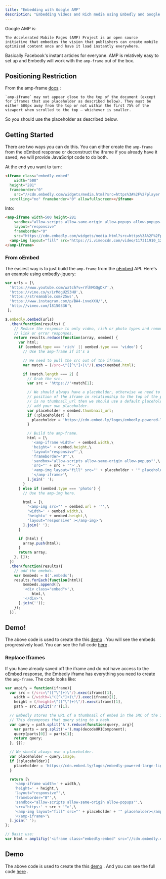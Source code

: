 ```yaml
---
title: "Embedding with Google AMP"
description: "Embedding Videos and Rich media using Embedly and Google AMP."
---
```

Google AMP is:

``` 
The Accelerated Mobile Pages (AMP) Project is an open source initiative that embodies the vision that publishers can create mobile optimized content once and have it load instantly everywhere.

```

Basically Facebook's instant articles for everyone. AMP is relatively easy to set up and Embedly will work with the `amp-frame` out of the box.

<Warning>

## Positioning Restriction

From the amp-frame [docs](https://www.ampproject.org/docs/guides/amp_replacements.html)
:

``` 
`amp-iframe` may not appear close to the top of the document (except for iframes that use placeholder as described below). They must be either 600px away from the top or not within the first 75% of the viewport when scrolled to the top – whichever is smaller.

```

So you should use the placeholder as described below.

</Warning>

## Getting Started

There are two ways you can do this. You can either create the `amp-frame` from the oEmbed response or deconstruct the iframe if you already have it saved, we will provide JavaScript code to do both.

At the end you want to turn:

```html html
<iframe class="embedly-embed" 
	width="500"
  height="281"
  frameborder="0"
	src="//cdn.embedly.com/widgets/media.html?src=https%3A%2F%2Fplayer.vimeo.com%2Fvideo%2F18150336&url=https%3A%2F%2Fvimeo.com%2F18150336&image=http%3A%2F%2Fi.vimeocdn.com%2Fvideo%2F117311910_1280.jpg&key=internal&type=text%2Fhtml&schema=vimeo" 
  scrolling="no" frameborder="0" allowfullscreen></iframe>

```

Into:

```html html
<amp-iframe width=500 height=281
    sandbox="allow-scripts allow-same-origin allow-popups allow-popups-to-escape-sandbox"
    layout="responsive"
    frameborder="0"
    src="https://cdn.embedly.com/widgets/media.html?src=https%3A%2F%2Fplayer.vimeo.com%2Fvideo%2F18150336&url=https%3A%2F%2Fvimeo.com%2F18150336&image=http%3A%2F%2Fi.vimeocdn.com%2Fvideo%2F117311910_1280.jpg&key=internal&type=text%2Fhtml&schema=vimeo">
  <amp-img layout="fill" src="https://i.vimeocdn.com/video/117311910_1280.jpg" placeholder></amp-img>',
</amp-iframe>

```

### From oEmbed

The easiest way is to just build the `amp-frame` from the [oEmbed](/docs/oembed)
 API. Here's an example using embedly-jquery:

```javascript javascript
var urls = [\
  'https://www.youtube.com/watch?v=rVlhMGQgDkY',\
  'https://vine.co/v/irMdgU253HU',\
  'https://streamable.com/25ws',\
  'https://www.instagram.com/p/BA4-invoXXH/',\
  'http://vimeo.com/18150336'\
 ];

$.embedly.oembed(urls)
  .then(function(results) {
    // Reduce the response to only video, rich or photo types and remove
    // link or error responses.
    return results.reduce(function(array, oembed) {
      var html;
      if (oembed.type === 'rich' || oembed.type === 'video') {
        // Use the amp-frame if it's a

        // We need to pull the src out of the iframe.
        var match = (/src=\"([^\"]+)\"/).exec(oembed.html);

        if (match.length === 2) {
          // Grab the src.
          var src = 'https://'+match[1];

          // We should always have a placeholder, otherwise we need to worry about the
          // position of the iframe in relationship to the top of the page. If there
          // is no thumbnail_url then we should use a default placeholder. Please
          // add your own placeholder.
          var placeholder = oembed.thumbnail_url;
          if (!placeholder) {
            placeholder = 'https://cdn.embed.ly/logos/embedly-powered-large-light.png';
          }

          // Build the amp-frame.
          html = [\
            '<amp-iframe width=' + oembed.width,\
            'height=' + oembed.height,\
            'layout="responsive"',\
            'frameborder="0"',\
            'sandbox="allow-scripts allow-same-origin allow-popups"',\
            'src="' + src + '">',\
            '<amp-img layout="fill" src="' + placeholder + '" placeholder></amp-img>',\
            '</amp-iframe>'\
          ].join(' ');
        }
      } else if (oembed.type === 'photo') {
        // Use the amp-img here.

        html = [\
          '<amp-img src="' + oembed.url + '"',\
          'width=' + oembed.width,\
          'height=' + oembed.height,\
          'layout="responsive" ></amp-img>'\
        ].join(' ');
      }

      if (html) {
        array.push(html);
      }
      return array;
    }, []);
  })
  .then(function(results){
    // add the emebds.
  	var $embeds = $('.embeds');
    results.forEach(function(html){
    	$embeds.append([\
      	'<div class="embed">',\
        	html,\
        '</div>'\
      ].join(''));
    });
  });

```

<Check>

## Demo!

The above code is used to create the this [demo](http://embedly.github.io/embedly-amp/embeds.html)
. You will see the embeds progressively load. You can see the full code [here](https://github.com/embedly/embedly-amp/blob/master/js/embeds.js)
.

</Check>

### Replace Iframes

If you have already saved off the iframe and do not have access to the oEmbed response, the Embedly iframe has everything you need to create the `amp-frame`. The code looks like:

```javascript javascript
var ampify = function(iframe){
  var src = (/src=\"([^\"]+)\"/).exec(iframe)[1],
    width = (/width=\"([^\"]+)\"/).exec(iframe)[1],
    height = (/height=\"([^\"]+)\"/).exec(iframe)[1],
    path = src.split('?')[1];

  // Embedly stores the URL of a thumbnail of embed in the SRC of the iframe.
  // This decomposes that query sting to a hash.
  var query = path.split('&').reduce(function(query, arg){
    var parts = arg.split('=').map(decodeURIComponent);
    query[parts[0]] = parts[1];
    return query;
  }, {});

  // We should always use a placeholder.
  var placeholder = query.image;
  if (!placeholder){
    placeholder = 'https://cdn.embed.ly/logos/embedly-powered-large-light.png';
  }

  return [\
    '<amp-iframe width=' + width,\
    'height=' + height,\
    'layout="responsive"',\
    'frameborder="0"',\
    'sandbox="allow-scripts allow-same-origin allow-popups"',\
    'src="https:' + src + '">',\
    '<amp-img layout="fill" src="' + placeholder + '" placeholder></amp-img>',\
    '</amp-iframe>'\
  ].join(' ');
};

// Basic use:
var html = amplifiy('<iframe class="embedly-embed" src="//cdn.embedly.com/widgets/media.html?src=https%3A%2F%2Fplayer.vimeo.com%2Fvideo%2F18150336&url=https%3A%2F%2Fvimeo.com%2F18150336&image=http%3A%2F%2Fi.vimeocdn.com%2Fvideo%2F117311910_1280.jpg&key=internal&type=text%2Fhtml&schema=vimeo" width="500" height="281" scrolling="no" frameborder="0" allowfullscreen></iframe>');

```

<Check>

## Demo

The above code is used to create the this [demo](http://embedly.github.io/embedly-amp/replace.html)
. And you can see the full code [here](https://github.com/embedly/embedly-amp/blob/master/js/replace.js)
.

</Check>



